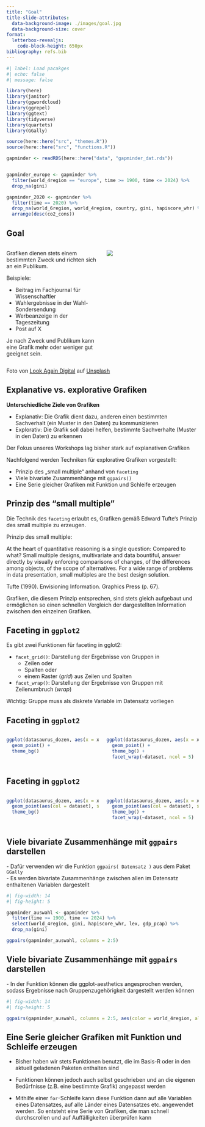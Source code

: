 ```yaml
---
title: "Goal"
title-slide-attributes:
  data-background-image: ./images/goal.jpg
  data-background-size: cover
format: 
  letterbox-revealjs:
    code-block-height: 650px
bibliography: refs.bib
---
```



```r
#| label: Load pacakges
#| echo: false
#| message: false

library(here)
library(janitor)
library(ggwordcloud)
library(ggrepel)
library(ggtext)
library(tidyverse)
library(quartets)
library(GGally)

source(here::here("src", "themes.R"))
source(here::here("src", "functions.R"))

gapminder <- readRDS(here::here("data", "gapminder_dat.rds"))


gapminder_europe <- gapminder %>%
  filter(world_4region == "europe", time >= 1900, time <= 2024) %>%
  drop_na(gini)

gapminder_2020 <- gapminder %>%
  filter(time == 2020) %>%
  drop_na(world_6region, world_4region, country, gini, hapiscore_whr) %>% 
  arrange(desc(co2_cons))
```

## Goal

::: {.columns}
::: {.column width="50%"}

Grafiken dienen stets einem bestimmten [Zweck]{.highlight} und richten sich an ein [Publikum]{.highlight}. 

Beispiele: 

- Beitrag im Fachjournal für Wissenschaftler 
- Wahlergebnisse in der Wahl-Sondersendung  
- Werbeanzeige in der Tageszeitung  
- Post auf X  

Je nach Zweck und Publikum kann eine Grafik mehr oder weniger gut geeignet sein.  

::: 
::: {.column width="50%"}
![](./images/goal_hochkant.jpg){.image-right}
:::
:::


::: {.image-ref}
Foto von <a href="https://unsplash.com/de/@lookagaindigital?utm_content=creditCopyText&utm_medium=referral&utm_source=unsplash">Look Again Digital</a> auf <a href="https://unsplash.com/de/fotos/rugby-torpfosten-stehen-auf-einem-rasenfeld-IBDdF8RWyVc?utm_content=creditCopyText&utm_medium=referral&utm_source=unsplash">Unsplash</a>

::: 


## Explanative vs. explorative Grafiken

**Unterschiedliche Ziele von Grafiken** 

- [Explanativ:]{.highlight} Die Grafik dient dazu, anderen einen bestimmten Sachverhalt (ein Muster in den Daten) zu kommunizieren  
- [Explorativ:]{.highlight} Die Grafik soll dabei helfen, bestimmte Sachverhalte (Muster in den Daten) zu erkennen

Der Fokus unseres Workshops lag bisher stark auf explanativen Grafiken

Nachfolgend werden Techniken für explorative Grafiken vorgestellt:

- Prinzip des „small multiple“ anhand von `faceting`
- Viele bivariate Zusammenhänge mit `ggpairs()`
- Eine Serie gleicher Grafiken mit Funktion und Schleife erzeugen

## Prinzip des "small multiple"

Die Technik des `faceting` erlaubt es, Grafiken gemäß Edward Tufte‘s Prinzip des [small multiple]{.highlight} zu erzeugen.

Prinzip des small multiple:

:::{.quote}
At the heart of quantitative reasoning is a single question: Compared to what? Small multiple designs, multivariate and data bountiful, answer directly by visually enforcing comparisons of changes, of the differences among objects, of the scope of alternatives. For a wide range of problems in data presentation, small multiples are the best design solution. 

Tufte (1990). Envisioning Information. Graphics Press (p. 67).
:::

Grafiken, die diesem Prinzip entsprechen, sind [stets gleich aufgebaut]{.highlight} und ermöglichen so einen schnellen Vergleich der dargestellten Information zwischen den einzelnen Grafiken.

## Faceting in `ggplot2`

Es gibt zwei Funktionen für faceting in gglot2:

- `facet_grid()`: Darstellung der Ergebnisse von Gruppen in  
  - Zeilen oder
  - Spalten oder
  - einem Raster (*grid*) aus Zeilen und Spalten
- `facet_wrap()`: Darstellung der Ergebnisse von Gruppen mit Zeilenumbruch (*wrap*)

Wichtig: Gruppe muss als diskrete Variable im Datensatz vorliegen

## Faceting in `ggplot2`

:::{.columns}
::: {.column width="50%"}

```r
ggplot(datasaurus_dozen, aes(x = x, y = y)) +
  geom_point() +
  theme_bg()
```
:::

::: {.column width="50%"}

```r
ggplot(datasaurus_dozen, aes(x = x, y = y)) +
  geom_point() +
  theme_bg() +
  facet_wrap(~dataset, ncol = 5)
```
:::

:::

## Faceting in `ggplot2`

:::{.columns}
::: {.column width="50%"}

```r
ggplot(datasaurus_dozen, aes(x = x, y = y)) +
  geom_point(aes(col = dataset), show.legend = F) +
  theme_bg()
```
:::

::: {.column width="50%"}

```r
ggplot(datasaurus_dozen, aes(x = x, y = y)) +
  geom_point(aes(col = dataset), show.legend = F) +
  theme_bg() +
  facet_wrap(~dataset, ncol = 5)
```
:::
:::

## Viele bivariate Zusammenhänge mit `ggpairs` darstellen

[- Dafür verwenden wir die Funktion `ggpairs( Datensatz )` aus dem Paket `GGally`]{.small}   
[- Es werden bivariate Zusammenhänge zwischen allen im Datensatz enthaltenen Variablen dargestellt]{.small}

```r
#| fig-width: 14
#| fig-height: 5

gapminder_auswahl <- gapminder %>%
  filter(time >= 1900, time <= 2024) %>%
  select(world_4region, gini, hapiscore_whr, lex, gdp_pcap) %>%
  drop_na(gini)

ggpairs(gapminder_auswahl, columns = 2:5)
```

## Viele bivariate Zusammenhänge mit `ggpairs` darstellen

[- In der Funktion können die ggplot-aesthetics angesprochen werden, sodass Ergebnisse nach Gruppenzugehörigkeit dargestellt werden können]{.small}   

```r
#| fig-width: 14
#| fig-height: 5

ggpairs(gapminder_auswahl, columns = 2:5, aes(color = world_4region, alpha = .5))
```


## Eine Serie gleicher Grafiken mit Funktion und Schleife erzeugen

- Bisher haben wir stets Funktionen benutzt, die im Basis-R oder in den aktuell geladenen Paketen enthalten sind

- Funktionen können jedoch auch selbst geschrieben und an die eigenen Bedürfnisse (z.B. eine bestimmte Grafik) angepasst werden

- Mithilfe einer `for`-Schleife kann diese Funktion dann auf alle Variablen eines Datensatzes, auf alle Länder eines Datensatzes etc. angewendet werden. So entsteht eine Serie von Grafiken, die man schnell durchscrollen und auf Auffälligkeiten überprüfen kann

